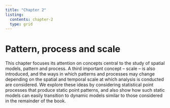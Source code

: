 ```yaml
---
title: "Chapter 2"
listing:
  contents: chapter-2
  type: grid 
---
```

# Pattern, process and scale
This chapter focuses its attention on concepts central to the study of spatial models, pattern and process. A third important concept – scale – is also introduced, and the ways in which patterns and processes may change depending on the spatial and temporal scale at which analysis is conducted are considered. We explore these ideas by considering statistical point processes that produce static point patterns, and also show how such static models can easily transition to dynamic models similar to those considered in the remainder of the book.
